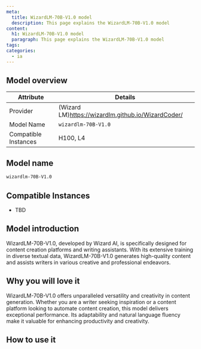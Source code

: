 ```yaml
---
meta:
  title: WizardLM-70B-V1.0 model
  description: This page explains the WizardLM-70B-V1.0 model
content:
  h1: WizardLM-70B-V1.0 model
  paragraph: This page explains the WizardLM-70B-V1.0 model
tags: 
categories:
  - ia
---
```


## Model overview

| Attribute       | Details                            |
|-----------------|------------------------------------|
| Provider        | (Wizard LM)https://wizardlm.github.io/WizardCoder/                          |
| Model Name      | `wizardlm-70B-V1.0`                |
| Compatible Instances | H100, L4                      |

## Model name

```bash
wizardlm-70B-V1.0
```

## Compatible Instances

- TBD

## Model introduction

WizardLM-70B-V1.0, developed by Wizard AI, is specifically designed for content creation platforms and writing assistants.
With its extensive training in diverse textual data, WizardLM-70B-V1.0 generates high-quality content and assists writers in various creative and professional endeavors.

## Why you will love it

WizardLM-70B-V1.0 offers unparalleled versatility and creativity in content generation. Whether you are a writer seeking inspiration or a content platform looking to automate content creation, this model delivers exceptional performance.
Its adaptability and natural language fluency make it valuable for enhancing productivity and creativity.

## How to use it 
